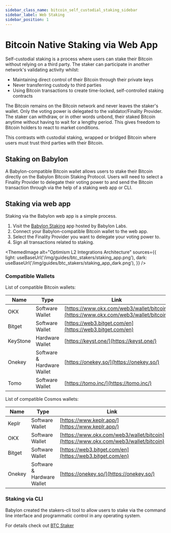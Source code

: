 ```yaml
---
sidebar_class_name: bitcoin_self_custodial_staking_sidebar
sidebar_label: Web Staking
sidebar_position: 1
---
```



# Bitcoin Native Staking via Web App

Self-custodial staking is a process where users can stake their Bitcoin without relying 
on a third party. The staker can participate in another network's validating activity 
whilst: 
- Maintaining direct control of their Bitcoin through their private keys
- Never transferring custody to third parties
- Using Bitcoin transactions to create time-locked, self-controlled staking contracts

The Bitcoin remains on the Bitcoin network and never leaves the staker's wallet. Only 
the voting power is delegated to the validator/Finality Provider. The staker can withdraw, 
or in other words unbond, their staked Bitcoin anytime without having to wait for a 
lengthy period. This gives freedom to Bitcoin holders to react to market conditions. 

This contrasts with custodial staking, wrapped or bridged Bitcoin where users must 
trust third parties with their Bitcoin. 

## Staking on Babylon

A Babylon-compatible Bitcoin wallet allows users to stake their Bitcoin directly 
on the Babylon Bitcoin Staking Protocol. Users will need to select a Finality Provider 
to delegate their voting power to and send the Bitcoin transaction through via the 
help of a staking web app or CLI. 

## Staking via web app
Staking via the Babylon web app is a simple process. 

1. Visit the [Babylon Staking](https://btcstaking.babylonlabs.io) app hosted by Babylon Labs.
2. Connect your Babylon-compatible Bitcoin wallet to the web app.
3. Select the Finality Provider you want to delegate your voting power to.
4. Sign all transactions related to staking.

<ThemedImage
  alt="Optimism L2 Integrations Architecture"
  sources={{
    light: useBaseUrl('/img/guides/btc_stakers/staking_app.png'),
    dark: useBaseUrl('/img/guides/btc_stakers/staking_app_dark.png'),
  }}
/>


### Compatible Wallets

List of compatible Bitcoin wallets:

| Name | Type | Link |
|------|------|------|
| OKX | Software Wallet | [https://www.okx.com/web3/wallet/bitcoin](https://www.okx.com/web3/wallet/bitcoin) |
| Bitget | Software Wallet | [https://web3.bitget.com/en](https://web3.bitget.com/en) |
| KeyStone | Hardware Wallet | [https://keyst.one/](https://keyst.one/) |
| Onekey | Software & Hardware Wallet | [https://onekey.so/](https://onekey.so/) |
| Tomo | Software Wallet | [https://tomo.inc/](https://tomo.inc/) |


List of compatible Cosmos wallets:

| Name | Type | Link |
|------|------|------|
| Keplr | Software Wallet | [https://www.keplr.app/](https://www.keplr.app/) |
| OKX | Software Wallet | [https://www.okx.com/web3/wallet/bitcoin](https://www.okx.com/web3/wallet/bitcoin) |
| Bitget | Software Wallet | [https://web3.bitget.com/en](https://web3.bitget.com/en) |
| Onekey | Software & Hardware Wallet | [https://onekey.so/](https://onekey.so/) |

### Staking via CLI

Babylon created the stakers-cli tool to allow users to stake via the command line 
interface and programmatic control in any operating system. 

For details check out [BTC Staker](/guides/btc_stakers/native_staking/staking_via_cli)
